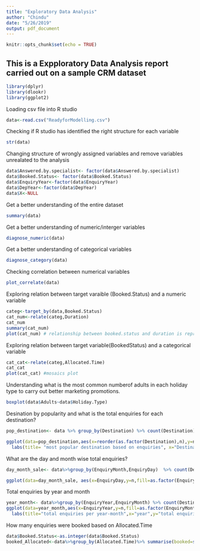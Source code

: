 ```yaml
---
title: "Exploratory Data Analysis"
author: "Chindu"
date: "5/26/2019"
output: pdf_document
---
```


```r
knitr::opts_chunk$set(echo = TRUE)
```

## This is a Expploratory Data Analysis report carried out on a sample CRM dataset


```r
library(dplyr)
library(dlookr)
library(ggplot2)
```

Loading csv file into R studio
```r
data<-read.csv("ReadyforModelling.csv") 
```

Checking if R studio has identified the right structure for each variable
```r
str(data)
```
Changing structure of wrongly assigned variables and remove variables unrealated to the analysis
```r
data$Answered.by.specialist<- factor(data$Answered.by.specialist)
data$Booked.Status<- factor(data$Booked.Status)
data$EnquiryYear<-factor(data$EnquiryYear)
data$DepYear<-factor(data$DepYear)
data$X<-NULL
```
Get a better understanding of the entire dataset
```r
summary(data)
```
Get a better understanding of numeric/interger variables
```r
diagnose_numeric(data)
```
Get a better understanding of categorical variables
```r
diagnose_category(data)
```
Checking correlation between numerical variables
```r
plot_correlate(data)
```
Exploring relation between target varaible (Booked.Status) and a numeric variable
```r
categ<-target_by(data,Booked.Status)
cat_num<-relate(categ,Duration)
cat_num
summary(cat_num)
plot(cat_num) # relationship between booked.status and duration is represented using a desity plot
```
Exploring relation between target variable(BookedStatus) and a categorical variable
```r
cat_cat<-relate(categ,Allocated.Time)
cat_cat
plot(cat_cat) #mosaics plot
```

Understanding what is the most common numberof adults in each holiday type to carry out better marketing promotions.

```r
boxplot(data$Adults~data$Holiday.Type)
```


Desination by popularity and what is the total enquiries for each destination?
```r
pop_destination<- data %>% group_by(Destination) %>% count(Destination) %>%ungroup()

ggplot(data=pop_destination,aes(x=reorder(as.factor(Destination),n),y=n,fill=as.factor(Destination)))+geom_bar(stat="identity")+coord_flip()+
  labs(title= "most popular destination based on enquiries", x="Destination",y="Enquiries")
```
What are the day and month wise total enquiries?
```r
day_month_sale<- data%>%group_by(EnquiryMonth,EnquiryDay)  %>% count(Destination)%>%arrange(EnquiryMonth,EnquiryDay) %>% ungroup()

ggplot(data=day_month_sale, aes(x=EnquiryDay,y=n,fill=as.factor(EnquiryDay)))+geom_bar(stat="identity")+scale_x_continuous(breaks=seq(min(0),max(31),by=1))+facet_wrap(~EnquiryMonth,ncol=2)
```

Total enquiries by year and month
```r
year_month<- data%>%group_by(EnquiryYear,EnquiryMonth) %>% count(Destination)%>%arrange(EnquiryYear)%>%ungroup()
ggplot(data=year_month,aes(x=EnquiryYear,y=n,fill=as.factor(EnquiryMonth)))+ geom_bar(stat="identity")+
  labs(title="total enquiries per year-month",x="year",y="total enquiries",fill="EnquiryMonth")
```

How many enquiries were booked based on Allocated.Time
```r
data$Booked.Status<-as.integer(data$Booked.Status)
booked_Allocated<-data%>%group_by(Allocated.Time)%>% summarise(booked=sum(Booked.Status)) %>%arrange(Allocated.Time)%>%ungroup()
```

